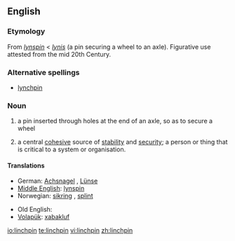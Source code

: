 ==English==

===Etymology===
From {{ME.}} ''[[lynspin]]'' < {{OE.}} ''[[lynis]]'' (a pin securing a wheel to an axle). Figurative use attested from the mid 20th Century.

===Alternative spellings===
* [[lynchpin]]

===Noun===
{{en-noun}}

# a pin inserted through holes at the end of an axle, so as to secure a wheel
# {{figurative}} a central [[cohesive]] source of [[stability]] and [[security]]; a person or thing that is critical to a system or organisation.

====Translations====
{{trans-top|a securing pin}}
* German: [[Achsnagel]] {{m}}, [[Lünse]] {{f}}
* [[Middle English]]: [[lynspin]]
* Norwegian: [[sikring]] {{m}}, [[splint]] {{m}}
{{trans-mid}}
* Old English: {{t|ang|lynis|m}}
* [[Volapük]]: [[xabakluf]]
{{trans-bottom}}

[[io:linchpin]]
[[te:linchpin]]
[[vi:linchpin]]
[[zh:linchpin]]